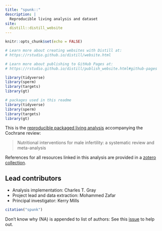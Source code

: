 ```yaml
---
title: "spunk::"
description: |
  Reproducible living analysis and dataset
site: 
  distill::distill_website
---
```


```r
knitr::opts_chunk$set(echo = FALSE)

# Learn more about creating websites with Distill at:
# https://rstudio.github.io/distill/website.html

# Learn more about publishing to GitHub Pages at:
# https://rstudio.github.io/distill/publish_website.html#github-pages

library(tidyverse)
library(sperm)
library(targets)
library(gt)


```



```r
# packages used in this readme
library(tidyverse)
library(sperm)
library(targets)
library(gt)

```

This is the [reproducible packaged living analysis](https://github.com/softloud/spunk) accompanying the Cochrane review:

> Nutritional interventions for male infertility: a systematic review and meta-analysis

References for all resources linked in this analysis are provided in a [zotero collection](https://www.zotero.org/groups/4437063/diet_and_infertility_citations). 

## Lead contributors

- Analysis implementation: Charles T. Gray
- Project lead and data extraction: Mohammed Zafar
- Principal investigator: Kerry Mills

```r

citation("spunk")
```
<aside>
Don't know why (NA) is appended to list of authors:
See this [issue](https://github.com/softloud/spunk/issues/7) to help out.
</aside>

 
